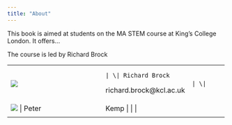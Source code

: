 ```yaml
---
title: "About"
---
```


This book is aimed at students on the MA STEM course at King's College London. It offers...

The course is led by Richard Brock

+----------------------------------------+--------------------------+---------------+
| ![](chapters/images/brock.jpg)         |     | \| Richard Brock   |     | \|      |
|                                        |                          |               |
|                                        | richard.brock\@kcl.ac.uk |               |
+----------------------------------------+--------------------------+---------------+
| ![](chapters/images/kemp.jpg) \| Peter | Kemp \| \| \|            |               |
+----------------------------------------+--------------------------+---------------+
|                                        |                          |               |
+----------------------------------------+--------------------------+---------------+
